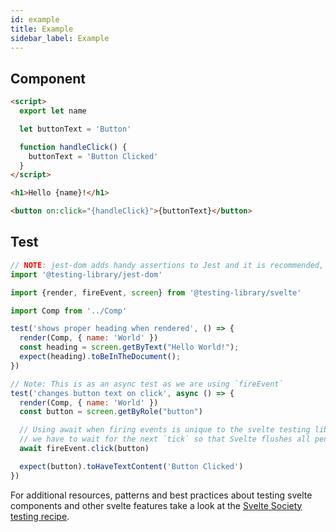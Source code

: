 ```yaml
---
id: example
title: Example
sidebar_label: Example
---
```


## Component

```html
<script>
  export let name

  let buttonText = 'Button'

  function handleClick() {
    buttonText = 'Button Clicked'
  }
</script>

<h1>Hello {name}!</h1>

<button on:click="{handleClick}">{buttonText}</button>
```

## Test

```js
// NOTE: jest-dom adds handy assertions to Jest and it is recommended, but not required.
import '@testing-library/jest-dom'

import {render, fireEvent, screen} from '@testing-library/svelte'

import Comp from '../Comp'

test('shows proper heading when rendered', () => {
  render(Comp, { name: 'World' })
  const heading = screen.getByText("Hello World!");
  expect(heading).toBeInTheDocument();
})

// Note: This is as an async test as we are using `fireEvent`
test('changes button text on click', async () => {
  render(Comp, { name: 'World' })
  const button = screen.getByRole("button")

  // Using await when firing events is unique to the svelte testing library because
  // we have to wait for the next `tick` so that Svelte flushes all pending state changes.
  await fireEvent.click(button)

  expect(button).toHaveTextContent('Button Clicked')
})
```

For additional resources, patterns and best practices about testing svelte components and other svelte features take a look at the [Svelte Society testing recipe](https://sveltesociety.dev/recipes/testing-and-debugging/unit-testing-svelte-component).
